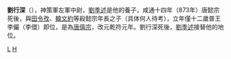 '''劉行深'''（{{bd|?||?||}}），神策軍左軍中尉，[[劉季述|劉季述]]是他的養子，咸通十四年（873年）唐懿宗死後，與[[田令孜|田令孜]]、[[韓文約|韓文約]]等殺懿宗年長之子（具体何人待考），立年僅十二歲普王李儼（李儇）即位，是為[[唐僖宗|唐僖宗]]，改元乾符元年。劉行深死後，[[劉季述|劉季述]]接替他的地位。
{{China-poli-bio-stub}}
{{唐朝人小作品}}

[[Category:唐朝宦官|L]]
[[Category:劉姓|H]]